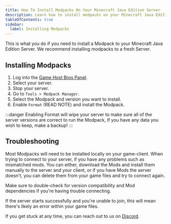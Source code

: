 ---
title: How To Install Modpacks On Your Minecraft Java Edition Server
description: Learn how to install modpacks on your Minecraft Java Edition Server
tableOfContents: true
sidebar:
  label: Installing Modpacks
---

This is what you do if you need to install a Modpack to your Minecraft Java Edition Server. We recommend installing modpacks to a fresh Server.

## Installing Modpacks

1. Log into the [Game Host Bros Panel](https://panel.gamehostbros.com/).
2. Select your server.
3. Stop your server.
3. Go to `Tools > Modpack Manager`.
4. Select the Modpack and version you want to install.
5. Enable `Format` (READ NOTE) and install the Modpack.

:::danger
Enabling Format will wipe your server to make sure all of the server versions are correct to run the Modpack, If you have any data you wish to keep, make a backup!
:::

## Troubleshooting

Most Modpacks will need to be installed locally on your game-client. When trying to connect to your server, if you have any problems such as mismatched mods. You can either, download the Mods and install them manually to the server and your client, or if you have Mods the server doesn't, you can delete them from your game files and try to connect again.

Make sure to double-check for version compatibility and Mod dependencies if you're having trouble connecting.

If the server starts successfully and you're unable to join, this will mean there's likely an error within your game files.

If you get stuck at any time, you can reach out to us on [Discord](https://discord.gg/FN4XgbAwzr).
